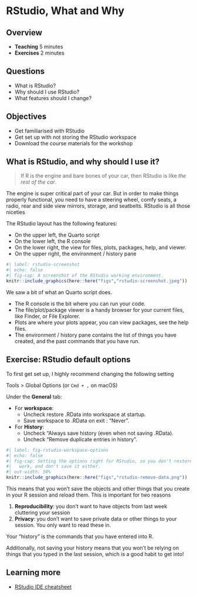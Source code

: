 # RStudio, What and Why

## Overview

* **Teaching** 5 minutes
* **Exercises** 2 minutes

## Questions

* What is RStudio?
* Why should I use RStudio?
* What features should I change?

## Objectives

* Get familiarised with RStudio
* Get set up with not storing the RStudio workspace
* Download the course materials for the workshop

## What is RStudio, and why should I use it?

> If R is the engine and bare bones of your car, then RStudio is like _the rest of the car_.

The engine is super critical part of your car. But in order to make things properly functional, you need to have a steering wheel, comfy seats, a radio, rear and side view mirrors, storage, and seatbelts. RStudio is all those niceties 

The RStudio layout has the following features:

- On the upper left, the Quarto script
- On the lower left, the R console
- On the lower right, the view for files, plots, packages, help, and viewer.
- On the upper right, the environment / history pane


```r
#| label: rstudio-screenshot
#| echo: false
#| fig-cap: A screenshot of the RStudio working environment.
knitr::include_graphics(here::here("figs","rstudio-screenshot.jpeg"))
```

We saw a bit of what an Quarto script does.

- The R console is the bit where you can run your code. 
- The file/plot/package viewer is a handy browser for your current files, like Finder, or File Explorer.
- Plots are where your plots appear, you can view packages, see the help files.
- The environment / history pane contains the list of things you have created, and the past commands that you have run.

## Exercise: RStudio default options {.exercise}

To first get set up, I highly recommend changing the following setting

Tools > Global Options (or `Cmd + ,` on macOS)

Under the **General** tab:

- For **workspace**:
    - Uncheck restore .RData into workspace at startup.
    - Save workspace to .RData on exit : "Never".
- For **History**:
    - Uncheck "Always save history (even when not saving .RData).
    - Uncheck "Remove duplicate entries in history".

```r
#| label: fig-rstudio-workspace-options
#| echo: false
#| fig-cap: Setting the options right for RStudio, so you don't restore previous sessions
#|   work, and don't save it either.
#| out-width: 50%
knitr::include_graphics(here::here("figs","rstudio-remove-data.png"))
```

This means that you won't save the objects and other things that you create in your R session and reload them. This is important for two reasons

1. **Reproducibility**: you don't want to have objects from last week cluttering your session
2. **Privacy**: you don't want to save private data or other things to your session. You only want to read these in.

Your "history" is the commands that you have entered into R.

Additionally, not saving your history means that you won't be relying on things that you typed in the last session, which is a good habit to get into!

## Learning more

- [RStudio IDE cheatsheet](https://github.com/rstudio/cheatsheets/blob/main/rstudio-ide.pdf)
